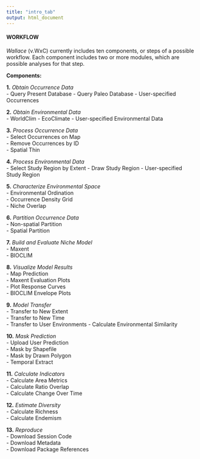 ```yaml
---
title: "intro_tab"
output: html_document
---
```


#### WORKFLOW

*Wallace* (v.WxC) currently includes ten components, or steps of a possible workflow. Each component includes two or more modules, which are possible analyses for that step.  

**Components:**  

**1.** *Obtain Occurrence Data*  
- Query Present Database 
- Query Paleo Database
- User-specified Occurrences

**2.** *Obtain Environmental Data*  
- WorldClim
- EcoClimate
- User-specified Environmental Data

**3.** *Process Occurrence Data*  
- Select Occurrences on Map  
- Remove Occurrences by ID  
- Spatial Thin  

**4.** *Process Environmental Data*  
- Select Study Region by Extent
- Draw Study Region
- User-specified Study Region  

**5.** *Characterize Environmental Space*  
- Environmental Ordination  
- Occurrence Density Grid  
- Niche Overlap  

**6.** *Partition Occurrence Data*  
- Non-spatial Partition  
- Spatial Partition  

**7.** *Build and Evaluate Niche Model*  
- Maxent  
- BIOCLIM  

**8.** *Visualize Model Results*  
- Map Prediction  
- Maxent Evaluation Plots  
- Plot Response Curves  
- BIOCLIM Envelope Plots  

**9.** *Model Transfer*  
- Transfer to New Extent  
- Transfer to New Time  
- Transfer to User Environments
- Calculate Environmental Similarity  

**10.** *Mask Prediction*  
- Upload User Prediction  
- Mask by Shapefile  
- Mask by Drawn Polygon  
- Temporal Extract  

**11.** *Calculate Indicators*  
- Calculate Area Metrics  
- Calculate Ratio Overlap  
- Calculate Change Over Time  

**12.** *Estimate Diversity*  
- Calculate Richness  
- Calculate Endemism  

**13.** *Reproduce*  
- Download Session Code  
- Download Metadata  
- Download Package References 

